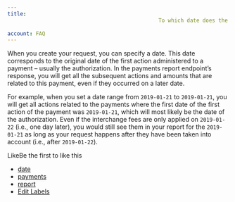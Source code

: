 ```yaml
---
title: 
                                                To which date does the date parameter in the payments report request correspond?
                                    
account: FAQ 
---
```

When you create your request, you can specify a date. This date corresponds to the original date of the first action administered to a payment – usually the authorization. In the payments report endpoint’s response, you will get all the subsequent actions and amounts that are related to this payment, even if they occurred on a later date.

For example, when you set a date range from `2019-01-21` to `2019-01-21`, you will get all actions related to the payments where the first date of the first action of the payment was `2019-01-21`, which will most likely be the date of the authorization. Even if the interchange fees are only applied on `2019-01-22` (i.e., one day later), you would still see them in your report for the `2019-01-21` as long as your request happens after they have been taken into account (i.e., after `2019-01-22`).

LikeBe the first to like this

*   [date](/label/FAQ/date)
*   [payments](/label/FAQ/payments)
*   [report](/label/FAQ/report)
*   [Edit Labels](# "Edit Labels (Type 'l')")




